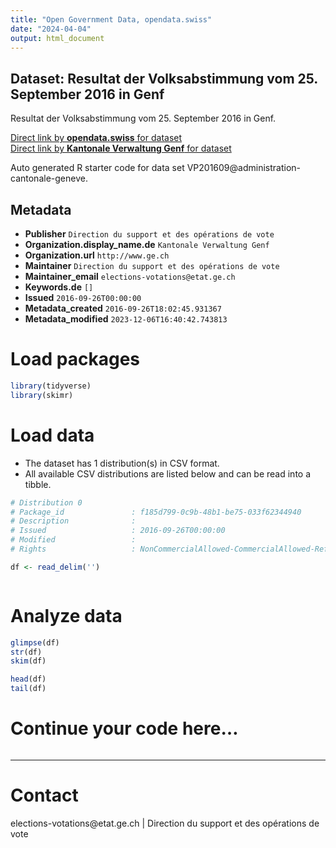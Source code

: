 ```yaml
---
title: "Open Government Data, opendata.swiss"
date: "2024-04-04"
output: html_document
---
```


## Dataset: Resultat der Volksabstimmung vom 25. September 2016 in Genf

Resultat der Volksabstimmung vom 25. September 2016 in Genf.

[Direct link by **opendata.swiss** for dataset](https://opendata.swiss/de/dataset/votation-populaire-du-25-septembre-2016-resultats-detailles-du-canton-de-geneve)<br>
[Direct link by **Kantonale Verwaltung Genf** for dataset]()

Auto generated R starter code for data set VP201609@administration-cantonale-geneve.

## Metadata

- **Publisher** `Direction du support et des opérations de vote`
- **Organization.display_name.de** `Kantonale Verwaltung Genf`
- **Organization.url** `http://www.ge.ch`
- **Maintainer** `Direction du support et des opérations de vote`
- **Maintainer_email** `elections-votations@etat.ge.ch`
- **Keywords.de** `[]`
- **Issued** `2016-09-26T00:00:00`
- **Metadata_created** `2016-09-26T18:02:45.931367`
- **Metadata_modified** `2023-12-06T16:40:42.743813`


# Load packages

```r

library(tidyverse)
library(skimr)

```

# Load data

-   The dataset has 1 distribution(s) in CSV format.
-   All available CSV distributions are listed below and can be read into a tibble.

```r

# Distribution 0
# Package_id               : f185d799-0c9b-48b1-be75-033f62344940
# Description              : 
# Issued                   : 2016-09-26T00:00:00
# Modified                 : 
# Rights                   : NonCommercialAllowed-CommercialAllowed-ReferenceRequired

df <- read_delim('')



```

# Analyze data

```r

glimpse(df)
str(df)
skim(df)

head(df)
tail(df)

```

# Continue your code here...

```r

```

------------------------------------------------------------------------

# Contact

elections-votations@etat.ge.ch | Direction du support et des opérations de vote
